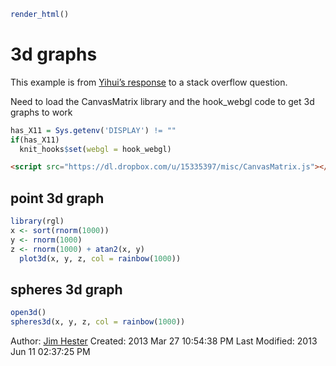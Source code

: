 <!--
%\VignetteEngine{knitr}
%\VignetteIndexEntry{3D Graphs}
-->
```r
render_html()
```
# 3d graphs #
This example is from [Yihui's response](http://stackoverflow.com/questions/14879210/including-a-interactive-3d-figure-with-knitr) to a stack overflow question.

Need to load the CanvasMatrix library and the hook_webgl code to get 3d graphs to work
```r
has_X11 = Sys.getenv('DISPLAY') != ""
if(has_X11)
  knit_hooks$set(webgl = hook_webgl)
```
```html
<script src="https://dl.dropbox.com/u/15335397/misc/CanvasMatrix.js"></script>
```
<script src="https://dl.dropbox.com/u/15335397/misc/CanvasMatrix.js"></script>

## point 3d graph ##
```r
library(rgl)
x <- sort(rnorm(1000))
y <- rnorm(1000)
z <- rnorm(1000) + atan2(x, y)
  plot3d(x, y, z, col = rainbow(1000))
```
## spheres 3d graph ##
```r
open3d()
spheres3d(x, y, z, col = rainbow(1000))
```

Author: [Jim Hester](http://jimhester.com)
Created: 2013 Mar 27 10:54:38 PM
Last Modified: 2013 Jun 11 02:37:25 PM

